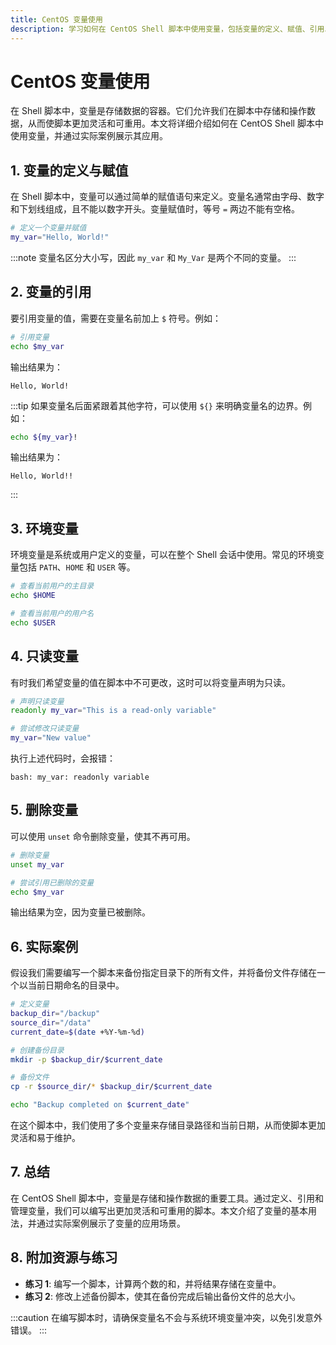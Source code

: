 ```yaml
---
title: CentOS 变量使用
description: 学习如何在 CentOS Shell 脚本中使用变量，包括变量的定义、赋值、引用以及实际应用场景。
---
```


# CentOS 变量使用

在 Shell 脚本中，变量是存储数据的容器。它们允许我们在脚本中存储和操作数据，从而使脚本更加灵活和可重用。本文将详细介绍如何在 CentOS Shell 脚本中使用变量，并通过实际案例展示其应用。

## 1. 变量的定义与赋值

在 Shell 脚本中，变量可以通过简单的赋值语句来定义。变量名通常由字母、数字和下划线组成，且不能以数字开头。变量赋值时，等号 `=` 两边不能有空格。

```bash
# 定义一个变量并赋值
my_var="Hello, World!"
```

:::note
变量名区分大小写，因此 `my_var` 和 `My_Var` 是两个不同的变量。
:::

## 2. 变量的引用

要引用变量的值，需要在变量名前加上 `$` 符号。例如：

```bash
# 引用变量
echo $my_var
```

输出结果为：

```
Hello, World!
```

:::tip
如果变量名后面紧跟着其他字符，可以使用 `${}` 来明确变量名的边界。例如：

```bash
echo ${my_var}!
```

输出结果为：

```
Hello, World!!
```
:::

## 3. 环境变量

环境变量是系统或用户定义的变量，可以在整个 Shell 会话中使用。常见的环境变量包括 `PATH`、`HOME` 和 `USER` 等。

```bash
# 查看当前用户的主目录
echo $HOME

# 查看当前用户的用户名
echo $USER
```

## 4. 只读变量

有时我们希望变量的值在脚本中不可更改，这时可以将变量声明为只读。

```bash
# 声明只读变量
readonly my_var="This is a read-only variable"

# 尝试修改只读变量
my_var="New value"
```

执行上述代码时，会报错：

```
bash: my_var: readonly variable
```

## 5. 删除变量

可以使用 `unset` 命令删除变量，使其不再可用。

```bash
# 删除变量
unset my_var

# 尝试引用已删除的变量
echo $my_var
```

输出结果为空，因为变量已被删除。

## 6. 实际案例

假设我们需要编写一个脚本来备份指定目录下的所有文件，并将备份文件存储在一个以当前日期命名的目录中。

```bash
# 定义变量
backup_dir="/backup"
source_dir="/data"
current_date=$(date +%Y-%m-%d)

# 创建备份目录
mkdir -p $backup_dir/$current_date

# 备份文件
cp -r $source_dir/* $backup_dir/$current_date

echo "Backup completed on $current_date"
```

在这个脚本中，我们使用了多个变量来存储目录路径和当前日期，从而使脚本更加灵活和易于维护。

## 7. 总结

在 CentOS Shell 脚本中，变量是存储和操作数据的重要工具。通过定义、引用和管理变量，我们可以编写出更加灵活和可重用的脚本。本文介绍了变量的基本用法，并通过实际案例展示了变量的应用场景。

## 8. 附加资源与练习

- **练习 1**: 编写一个脚本，计算两个数的和，并将结果存储在变量中。
- **练习 2**: 修改上述备份脚本，使其在备份完成后输出备份文件的总大小。

:::caution
在编写脚本时，请确保变量名不会与系统环境变量冲突，以免引发意外错误。
:::